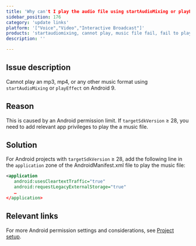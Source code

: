 ```yaml
---
title: 'Why can't I play the audio file using startAudioMixing or playEffect on Android 9?'
sidebar_position: 176 
category: 'update links' 
platform: '["Voice","Video","Interactive Broadcast"]'
products: 'startaudiomixing, cannot play, music file fail, fail to play, mp3, mp4'   
description: '' 

---
```



## Issue description

Cannot play an mp3, mp4, or any other music format using `startAudioMixing` or `playEffect` on Android 9.

## Reason

This is caused by an Android permission limit. If `targetSdkVersion` &ge; 28, you need to add relevant app privileges to play the a music file.

## Solution

For Android projects with `targetSdkVersion` &ge; 28, add the following line in the `application` zone of the AndroidManifest.xml file to play the music file:

```xml
<application
   android:usesCleartextTraffic="true"
   android:requestLegacyExternalStorage="true"
   …
</application>
```

## Relevant links

For more Android permission settings and considerations, see [Project setup](https://docs.agora.io/en/Video/start_call_android?platform=Android#project-setup).